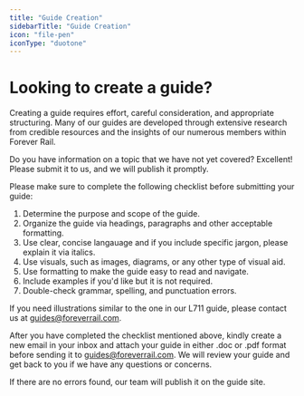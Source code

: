 ```yaml
---
title: "Guide Creation"
sidebarTitle: "Guide Creation"
icon: "file-pen"
iconType: "duotone"
---
```



# Looking to create a guide?

Creating a guide requires effort, careful consideration, and appropriate structuring. Many of our guides are developed through extensive research from credible resources and the insights of our numerous members within Forever Rail. 

Do you have information on a topic that we have not yet covered? Excellent! Please submit it to us, and we will publish it promptly.

Please make sure to complete the following checklist before submitting your guide:

1. Determine the purpose and scope of the guide.
2. Organize the guide via headings, paragraphs and other acceptable formatting.
3. Use clear, concise langauage and if you include specific jargon, please explain it via italics.
4. Use visuals, such as images, diagrams, or any other type of visual aid.
5. Use formatting to make the guide easy to read and navigate. 
6. Include examples if you'd like but it is not required.
7. Double-check grammar, spelling, and punctuation errors.

<Tip>If you need illustrations similar to the one in our L711 guide, please contact us at guides@foreverrail.com.</Tip>

After you have completed the checklist mentioned above, kindly create a new email in your inbox and attach your guide in either .doc or .pdf format before sending it to guides@foreverrail.com. 
We will review your guide and get back to you if we have any questions or concerns. 

<Check>If there are no errors found, our team will publish it on the guide site.</Check> 